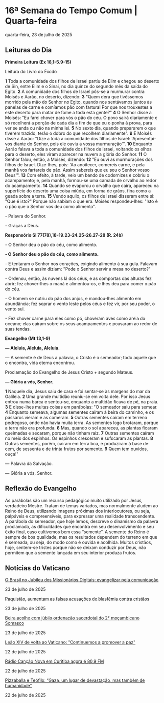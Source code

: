
# 16ª Semana do Tempo Comum | Quarta-feira

quarta-feira, 23 de julho de 2025

## Leituras do Dia

**Primeira Leitura (Ex 16,1-5.9-15)**

Leitura do Livro do Êxodo

**1** Toda a comunidade dos filhos de Israel partiu de Elim e chegou ao deserto de Sin, entre Elim e o Sinai, no dia quinze do segundo mês da saída do Egito. **2** A comunidade dos filhos de Israel pôs-se a murmurar contra Moisés e Aarão, no deserto, dizendo: **3** "Quem dera que tivéssemos morrido pela mão do Senhor no Egito, quando nos sentávamos juntos às panelas de carne e comíamos pão com fartura! Por que nos trouxestes a este deserto para matar de fome a toda esta gente?" **4** O Senhor disse a Moisés: "Eu farei chover para vós o pão do céu. O povo sairá diariamente e só recolherá a porção de cada dia a fim de que eu o ponha à prova, para ver se anda ou não na minha lei. **5** No sexto dia, quando prepararem o que tiverem trazido, terão o dobro do que recolhem diariamente". **9** E Moisés disse a Aarão: "Dize a toda a comunidade dos filhos de Israel: 'Apresentai-vos diante do Senhor, pois ele ouviu a vossa murmuração'". **10** Enquanto Aarão falava a toda a comunidade dos filhos de Israel, voltando os olhos para o deserto, eles viram aparecer na nuvem a glória do Senhor. **11** O Senhor falou, então, a Moisés, dizendo: **12** "Eu ouvi as murmurações dos filhos de Israel. Dize-lhes, pois: 'Ao anoitecer, comereis carne, e pela manhã vos fartareis de pão. Assim sabereis que eu sou o Senhor vosso Deus'". **13** Com efeito, à tarde, veio um bando de codornizes e cobriu o acampamento; e, pela manhã, formou-se uma camada de orvalho ao redor do acampamento. **14** Quando se evaporou o orvalho que caíra, apareceu na superfície do deserto uma coisa miúda, em forma de grãos, fina como a geada sobre a terra. **15** Vendo aquilo, os filhos de Israel disseram entre si: "Que é isto?" Porque não sabiam o que era. Moisés respondeu-lhes: "Isto é o pão que o Senhor vos deu como alimento".

\- Palavra do Senhor.

\- Graças a Deus.

**Responsório Sl 77(78),18-19.23-24.25-26.27-28 (R. 24b)**

\- O Senhor deu o pão do céu, como alimento.

**\- O Senhor deu o pão do céu, como alimento.**

\- E tentaram o Senhor nos corações, exigindo alimento à sua gula. Falavam contra Deus e assim diziam: "Pode o Senhor servir a mesa no deserto?" 

\- Ordenou, então, às nuvens lá dos céus, e as comportas das alturas fez abrir; fez chover-lhes o maná e alimentou-os, e lhes deu para comer o pão do céu. 

\- O homem se nutriu do pão dos anjos, e mandou-lhes alimento em abundância; fez soprar o vento leste pelos céus e fez vir, por seu poder, o vento sul. 

\- Fez chover carne para eles como pó, choveram aves como areia do oceano; elas caíram sobre os seus acampamentos e pousaram ao redor de suas tendas. 

**Evangelho (Mt 13,1-9)**

 **— Aleluia, Aleluia, Aleluia.**

— A semente é de Deus a palavra, o Cristo é o semeador; todo aquele que o encontra, vida eterna encontrou.

Proclamação do Evangelho de Jesus Cristo + segundo Mateus.

 **— Glória a vós, Senhor.**

**1** Naquele dia, Jesus saiu de casa e foi sentar-se às margens do mar da Galileia. **2** Uma grande multidão reuniu-se em volta dele. Por isso Jesus entrou numa barca e sentou-se, enquanto a multidão ficava de pé, na praia. **3** E disse-lhes muitas coisas em parábolas: "O semeador saiu para semear. **4** Enquanto semeava, algumas sementes caíram à beira do caminho, e os pássaros vieram e as comeram. **5** Outras sementes caíram em terreno pedregoso, onde não havia muita terra. As sementes logo brotaram, porque a terra não era profunda. **6** Mas, quando o sol apareceu, as plantas ficaram queimadas e secaram, porque não tinham raiz. **7** Outras sementes caíram no meio dos espinhos. Os espinhos cresceram e sufocaram as plantas. **8** Outras sementes, porém, caíram em terra boa, e produziram à base de cem, de sessenta e de trinta frutos por semente. **9** Quem tem ouvidos, ouça!"

 — Palavra da Salvação.

 — Glória a vós, Senhor.

## Reflexão do Evangelho

 As parábolas são um recurso pedagógico muito utilizado por Jesus, verdadeiro Mestre. Tratam de temas variados, mas normalmente aludem ao Reino de Deus, utilizando imagens próximas dos interlocutores, ou seja, palpáveis e compreensíveis, para expressar uma realidade transcendente. A parábola do semeador, que hoje lemos, descreve o dinamismo da palavra proclamada, as dificuldades que encontra em seu desenvolvimento e seu êxito final, caso cultivemos bem essa “semente”. A semente do Reino é sempre de boa qualidade, mas os resultados dependem do terreno em que é semeada, ou seja, do modo como é ouvida e acolhida. Muitos cristãos, hoje, sentem-se tristes porque não se deixam conduzir por Deus, não permitem que a semente lançada em seu interior produza frutos.

## Notícias do Vaticano

[O Brasil no Jubileu dos Missionários Digitais: evangelizar pela comunicação](https://www.vaticannews.va/pt/vaticano/news/2025-07/jubileu-missionarios-digitais-influencers-catolicos-brasileiros.html) 

23 de julho de 2025

[Paquistão, aumentam as falsas acusações de blasfêmia contra cristãos](https://www.vaticannews.va/pt/mundo/news/2025-07/paquistao-aumentam-falsas-acusacoes-blasfemia.html) 

23 de julho de 2025

[Beira acolhe com júbilo ordenação sacerdotal do 2° moçambicano Somasco](https://www.vaticannews.va/pt/africa/news/2025-07/grande-jubilo-ordenacao-sacerdotal-segundo-mocambicano-somasco.html) 

23 de julho de 2025

[Leão XIV de volta ao Vaticano: "Continuemos a promover a paz"](https://www.vaticannews.va/pt/papa/news/2025-07/papa-leao-xiv-volta-vaticano-ferias-castel-gandolfo.html) 

22 de julho de 2025

[Rádio Canção Nova em Curitiba agora é 80.9 FM](https://www.vaticannews.va/pt/igreja/news/2025-07/radio-cancao-nova-curitiba-agora-fm.html) 

22 de julho de 2025

[Pizzaballa e Teófilo: “Gaza, um lugar de devastação, mas também de humanidade”](https://www.vaticannews.va/pt/igreja/news/2025-07/pizzaballa-teofilo-gaza-lugar-devastacao-humanidade.html) 

22 de julho de 2025